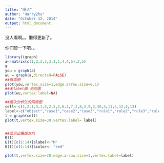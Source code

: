 ```yaml
---
title: "图论"
author: "HarryZhu"
date: "October 12, 2014"
output: html_document
---
```


没人看啊。。懒得更新了。

你们赞一下吧。。
```r
library(igraph)
a<-matrix(c(1,2,2,3,3,1,1,4,4,5),2,5)
a
you = graph(a)
wu = graph(a,directed=FALSE)
##有向图
plot(you,vertex.size=1,edge.arrow.size=0.1)
##无label图 无向图
plot(wu,vertex.label=NA)

##层次分析法的网络图
cell<-c(1,2,1,3,1,4,2,5,2,6,2,7,3,8,3,9,3,10,4,11,4,12,4,13)
label<-c("object","case1","case2","case3","rule1","rule2","rule3","rule1","rule2","rule3","rule1","rule2","rule3")
t = graph(cell)
plot(t,vertex.size=30,vertex.label= label)


##显示出路线方向
E(t)
E(t)[c(1:14)]$label<-"M" 
E(t)[c(1:14)]$color<- "red"

plot(t,vertex.size=20,edge.arrow.size=1,vertex.label=label)
```